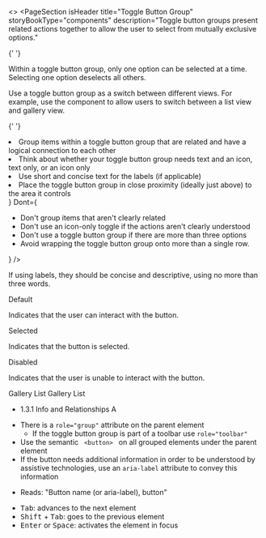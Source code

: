 
<>
  <PageSection
    isHeader
    title="Toggle Button Group"
    storyBookType="components"
    description="Toggle button groups present related actions together to allow the user to select from mutually exclusive options."
  ></PageSection>

{' '}

<PageSection title="Usage">
  <p>
    Within a toggle button group, only one option can be selected at a time. Selecting one option
    deselects all others.
  </p>
  <p>
    Use a toggle button group as a switch between different views. For example, use the component to
    allow users to switch between a list view and gallery view.
  </p>
</PageSection>

{' '}

<PageSection title="Best practices">
  <BestPractices
    Do={
      <ul>
        <li>
          Group items within a toggle button group that are related and have a logical connection to
          each other
        </li>
        <li>
          Think about whether your toggle button group needs text and an icon, text only, or an icon
          only
        </li>
        <li>Use short and concise text for the labels (if applicable)</li>
        <li>
          Place the toggle button group in close proximity (ideally just above) to the area it
          controls
        </li>
      </ul>
    }
    Dont={
      <ul>
        <li>Don't group items that aren't clearly related</li>
        <li>Don't use an icon-only toggle if the actions aren't clearly understood</li>
        <li>Don't use a toggle button group if there are more than three options</li>
        <li>Avoid wrapping the toggle button group onto more than a single row.</li>
      </ul>
    }
  />
</PageSection>
<PageSection title="Content guidelines">
  <p>If using labels, they should be concise and descriptive, using no more than three words.</p>
  <PageSection subSectionLevel={1} title="States">
    <PharosHeading level="4" preset="1--bold">
      Default
    </PharosHeading>
    <p>Indicates that the user can interact with the button.</p>
    <PharosHeading level="4" preset="1--bold">
      Selected
    </PharosHeading>
    <p>Indicates that the button is selected.</p>
    <PharosHeading level="4" preset="1--bold">
      Disabled
    </PharosHeading>
    <p>Indicates that the user is unable to interact with the button.</p>
  </PageSection>
</PageSection>
<PageSection title="Variants">
  <PageSection title="Icon + Text" subSectionLevel={1}>
    <PharosToggleButtonGroup>
      <PharosToggleButton id="gallery-mode-button" icon-left="view-gallery">
        Gallery
      </PharosToggleButton>
      <PharosToggleButton id="list-mode-button" icon-left="view-list">
        List
      </PharosToggleButton>
    </PharosToggleButtonGroup>
  </PageSection>
  <PageSection title="Text only" subSectionLevel={1}>
    <PharosToggleButtonGroup>
      <PharosToggleButton id="gallery-mode-button">Gallery</PharosToggleButton>
      <PharosToggleButton id="list-mode-button">List</PharosToggleButton>
    </PharosToggleButtonGroup>
  </PageSection>
  <PageSection title="Icon only" subSectionLevel={1}>
    <PharosToggleButtonGroup>
      <PharosToggleButton id="gallery-mode-button" icon-left="view-gallery" />
      <PharosToggleButton id="list-mode-button" icon-left="view-list" />
    </PharosToggleButtonGroup>
  </PageSection>
</PageSection>

  <PageSection title="Accessibility">
    <PageSection subSectionLevel={1} title="Relevant WCAG guidelines">
      <ul>
        <li>
          <PharosLink href="https://www.w3.org/WAI/WCAG21/Understanding/info-and-relationships.html">
            1.3.1 Info and Relationships A
          </PharosLink>
        </li>
      </ul>
    </PageSection>
    <PageSection title="Code expectations" subSectionLevel={1}>
      <ul>
        <li>
          There is a <code>role="group"</code> attribute on the parent element
          <ul>
            <li>
              If the toggle button group is part of a toolbar use <code>role="toolbar"</code>
            </li>
          </ul>
        </li>
        <li>
          Use the semantic <code> &lt;button&gt; </code> on all grouped elements under the parent
          element
        </li>
        <li>
          If the button needs additional information in order to be understood by assistive
          technologies, use an <code>aria-label</code> attribute to convey this information
        </li>
      </ul>
    </PageSection>
    <PageSection subSectionLevel={1} title="Expected actions">
      <PageSection title="Screen reader" subSectionLevel={2}>
        <ul>
          <li>Reads: "Button name (or aria-label), button"</li>
        </ul>
      </PageSection>
      <PageSection title="Keyboard" subSectionLevel={2}>
        <ul>
          <li>
            <kbd>Tab</kbd>: advances to the next element
          </li>
          <li>
            <kbd>Shift</kbd> + <kbd>Tab</kbd>: goes to the previous element
          </li>
          <li>
            <kbd>Enter</kbd> or <kbd>Space</kbd>: activates the element in focus
          </li>
        </ul>
      </PageSection>
    </PageSection>
  </PageSection>
</>

